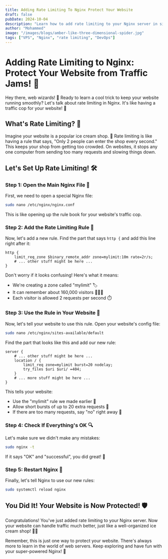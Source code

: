 ```yaml
---
title: Adding Rate Limiting To Nginx Protect Your Website
draft: false
pubDate: 2024-10-04
description: "Learn how to add rate limiting to your Nginx server in simple steps! This beginner-friendly guide uses easy explanations and fun emojis to help you protect your website from too much traffic. Get ready to become a web traffic controller! 🚓🌐"
author: "Mohammed"
image: "/images/blogs/amber-like-three-dimensional-spider.jpg"
tags: ["VPS", "Nginx", "rate limiting", "DevOps"]
---
```


# Adding Rate Limiting to Nginx: Protect Your Website from Traffic Jams! 🚦

Hey there, web wizards! 👋 Ready to learn a cool trick to keep your website running smoothly? Let's talk about rate limiting in Nginx. It's like having a traffic cop for your website! 🚓

## What's Rate Limiting? 🤔

Imagine your website is a popular ice cream shop. 🍦 Rate limiting is like having a rule that says, "Only 2 people can enter the shop every second." This keeps your shop from getting too crowded. On websites, it stops any one computer from sending too many requests and slowing things down.

## Let's Set Up Rate Limiting! 🛠️

### Step 1: Open the Main Nginx File 📂

First, we need to open a special Nginx file:

```bash
sudo nano /etc/nginx/nginx.conf
```

This is like opening up the rule book for your website's traffic cop.

### Step 2: Add the Rate Limiting Rule 📝

Now, let's add a new rule. Find the part that says `http {` and add this line right after it:

```nginx
http {
    limit_req_zone $binary_remote_addr zone=mylimit:10m rate=2r/s;
    # ... other stuff might be here ...
}
```

Don't worry if it looks confusing! Here's what it means:
- We're creating a zone called "mylimit" 🏷️
- It can remember about 160,000 visitors 🧑‍🤝‍🧑
- Each visitor is allowed 2 requests per second ⏱️

### Step 3: Use the Rule in Your Website 🎯

Now, let's tell your website to use this rule. Open your website's config file:

```bash
sudo nano /etc/nginx/sites-available/default
```

Find the part that looks like this and add our new rule:

```nginx
server {
    # ... other stuff might be here ...
    location / {
        limit_req zone=mylimit burst=20 nodelay;
        try_files $uri $uri/ =404;
    }
    # ... more stuff might be here ...
}
```

This tells your website:
- Use the "mylimit" rule we made earlier 🎫
- Allow short bursts of up to 20 extra requests 💨
- If there are too many requests, say "no" right away 🛑

### Step 4: Check If Everything's OK 🔍

Let's make sure we didn't make any mistakes:

```bash
sudo nginx -t
```

If it says "OK" and "successful", you did great! 🌟

### Step 5: Restart Nginx 🔄

Finally, let's tell Nginx to use our new rules:

```bash
sudo systemctl reload nginx
```

## You Did It! Your Website is Now Protected! 🛡️

Congratulations! You've just added rate limiting to your Nginx server. Now your website can handle traffic much better, just like a well-organized ice cream shop! 🍦🎉

Remember, this is just one way to protect your website. There's always more to learn in the world of web servers. Keep exploring and have fun with your super-powered Nginx! 🚀
